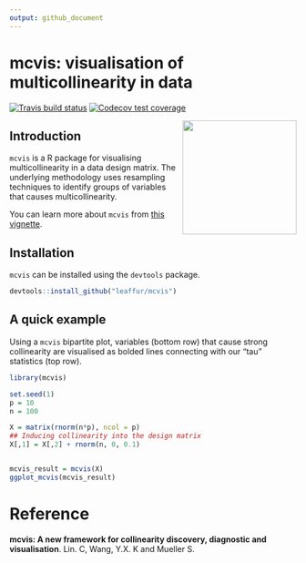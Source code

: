 ```yaml
---
output: github_document
---
```

# mcvis: visualisation of multicollinearity in data

[![Travis build status](https://travis-ci.org/kevinwang09/mcvis.svg?branch=master)](https://travis-ci.org/kevinwang09/mcvis)
[![Codecov test coverage](https://codecov.io/gh/kevinwang09/mcvis/branch/master/graph/badge.svg)](https://codecov.io/gh/kevinwang09/mcvis?branch=master)

<img src="inst/mcvis_logo.png" align="right" width="200" />

## Introduction

`mcvis` is a R package for visualising multicollinearity in a data design matrix. The underlying methodology uses resampling techniques to identify groups of variables that causes multicollinearity. 

You can learn more about `mcvis` from [this vignette](https://leaffur.github.io/mcvis/articles/mcvis.html). 


## Installation 

`mcvis` can be installed using the `devtools` package. 

```r
devtools::install_github("leaffur/mcvis")
```


## A quick example

Using a `mcvis` bipartite plot, variables (bottom row) that cause strong collinearity are visualised as bolded lines connecting with our "tau" statistics (top row). 

```r
library(mcvis)

set.seed(1)
p = 10
n = 100

X = matrix(rnorm(n*p), ncol = p)
## Inducing collinearity into the design matrix
X[,1] = X[,2] + rnorm(n, 0, 0.1) 


mcvis_result = mcvis(X)
ggplot_mcvis(mcvis_result)
```



# Reference

**mcvis: A new framework for collinearity discovery, diagnostic and visualisation**. Lin. C, Wang, Y.X. K and Mueller S.
